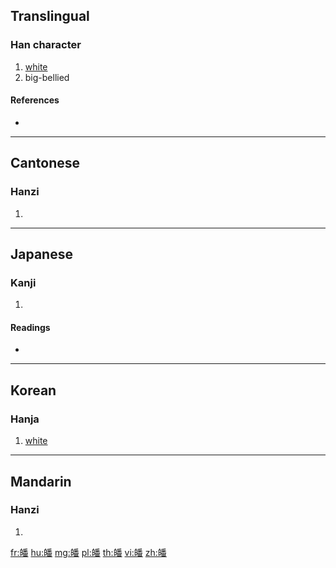 {{character info/new}}
==Translingual==

===Han character===
{{Han char|rn=106|rad=白|as=12|sn=17|four=22669|canj=HAHDW}}

# [[white]]
# big-bellied

====References====
* {{Han ref|kx=0789.180|dkj=22784|dj=1204.140|hdz=42651.210|uh=76A4|ud=30372|bh=ED78|bd=60792}}

----

==Cantonese==

===Hanzi===
{{yue-hanzi|jyut=|y=po4}}

# {{defn|lang=yue|sort=白12}}

----

==Japanese==

===Kanji===
{{ja-kanji|grade=|rs=白12}}

# {{defn|lang=ja|sort=白12}}

====Readings====
* {{ja-readings|on=[[は]] (ha), [[ば]] (ba), [[はん]] (han), [[ばん]] (ban)|kun=}}

----

==Korean==

===Hanja===
{{ko-hanja|hangeul=[[파]]|eumhun=|rv=pa|mr=p'a|y=pha}}

# [[white]]

----

==Mandarin==

===Hanzi===
{{cmn-hanzi|pin=[[pó]] ([[po2]])|wg=p'o<sup>2</sup>}}

# {{defn|lang=cmn|sort=白12}}

[[fr:皤]]
[[hu:皤]]
[[mg:皤]]
[[pl:皤]]
[[th:皤]]
[[vi:皤]]
[[zh:皤]]